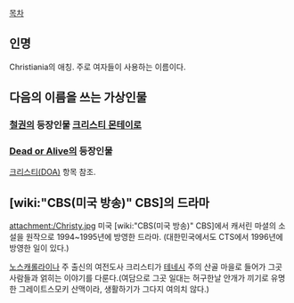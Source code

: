 [[목차]]

== 인명 ==
Christiania의 애칭. 주로 여자들이 사용하는 이름이다.

== 다음의 이름을 쓰는 가상인물 ==
=== [[철권]]의 등장인물 [[크리스티 몬테이로]] ===
=== [[Dead or Alive(게임)|Dead or Alive]]의 등장인물 ===
[[크리스티(DOA)]] 항목 참조.

== [wiki:"CBS(미국 방송)" CBS]의 드라마 ==
attachment:/Christy.jpg
미국 [wiki:"CBS(미국 방송)" CBS]에서 캐서린 마셜의 소설을 원작으로 1994~1995년에 방영한 드라마.
(대한민국에서도 CTS에서 1996년에 방영한 일이 있다.)

[[노스캐롤라이나]] 주 출신의 여전도사 크리스티가 [[테네시]] 주의 산골 마을로 들어가 그곳 사람들과 얽히는 이야기를 다룬다.(여담으로 그곳 일대는 허구한날 안개가 끼기로 유명한 그레이트스모키 산맥이라, 생활하기가 그다지 여의치 않다.)

